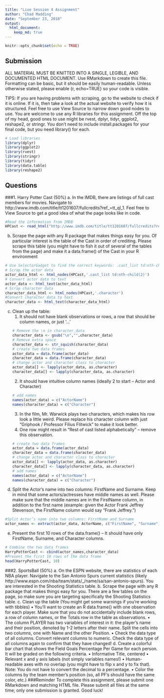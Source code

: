 ---
title: "Live Session 4 Assignment"
author: "Chad Madding"
date: "September 23, 2018"
output:
  html_document:
    keep_md: true
---

```{r setup, include=FALSE}
knitr::opts_chunk$set(echo = TRUE)
```

## Submission 
ALL MATERIAL MUST BE KNITTED INTO A SINGLE, LEGIBLE, AND DOCUMENTED HTML DOCUMENT. Use RMarkdown to create this file. Formatting can be basic, but it should be easily human-readable. Unless otherwise stated, please enable {r, echo=TRUE} so your code is visible.

TIPS: If you are having problems with scraping, go to the website to check if it is online. If it is, then take a look at the actual website to verify how it is structured. Feel free to use View Source to narrow down good nodes to use. You are welcome to use any R libraries for this assignment. Off the top of my head, good ones to use might be rvest, dplyr, tidyr, ggplot2, reshape2, or stringr. You don’t need to include install.packages for your final code, but you need library() for each.

```{r library, echo=FALSE}
# Load libraries
library(dplyr)
library(ggplot2)
library(rvest)
library(stringr)
library(tidyr)
library(data.table)
library(reshape2)
```

## Questions
###1. Harry Potter Cast (50%)
   a. In the IMDB, there are listings of full cast members for movies. Navigate to http://www.imdb.com/title/tt1201607/fullcredits?ref_=tt_ql_1. Feel free to View Source to get a good idea of what the page looks like in code.
```{r url, echo=TRUE}
#Read the information from IMDB
HPCast <- read_html("http://www.imdb.com/title/tt1201607/fullcredits?ref_=tt_ql_1")
```
   
   b. Scrape the page with any R package that makes things easy for you. Of particular interest is the table of the Cast in order of crediting. Please scrape this table (you might have to fish it out of several of the tables from the page) and make it a data.frame() of the Cast in your R environment
```{r find the keywords, echo=TRUE}
# Use SelectorGadget to find the correct keywords: .cast_list td:nth-child(2) and .character
# Scrap the actor data
actor_data_html <- html_nodes(HPCast,'.cast_list td:nth-child(2)')
# Convert actor data to text
actor_data <- html_text(actor_data_html)
# Scrap character data
character_data_html <- html_nodes(HPCast,'.character')
#Convert character data to text
character_data <- html_text(character_data_html)
```
   
   c. Clean up the table:
      1. It should not have blank observations or rows, a row that should be column names, or just ‘…’
```{r clean up table, echo=TRUE}
# Remove the \n in character_data
character_data <- gsub("\n","",character_data)
# Remove extra space
character_data <- str_squish(character_data)
# create two data frames
actor_data = data.frame(actor_data)
character_data = data.frame(character_data)
# change actor and character class to character
actor_data[] <- lapply(actor_data, as.character)
character_data[] <- lapply(character_data, as.character)
```
      2. It should have intuitive column names (ideally 2 to start – Actor and Character)
```{r add names, echo=TRUE}
# add names
names(actor_data) = c("ActorName")
names(character_data) = c("Character")
```
      3. In the film, Mr. Warwick plays two characters, which makes his row look a little weird. Please replace his character column with just “Griphook / Professor Filius Flitwick” to make it look better.
      4. One row might result in “Rest of cast listed alphabetically” – remove this observation.
```{r create two data frames, echo=TRUE}
# create two data frames
actor_data = data.frame(actor_data)
character_data = data.frame(character_data)
# change actor and character class to character
actor_data[] <- lapply(actor_data, as.character)
character_data[] <- lapply(character_data, as.character)
# add names
names(actor_data) = c("ActorName")
names(character_data) = c("Character")
```
      
   d. Split the Actor’s name into two columns: FirstName and Surname. Keep in mind that some actors/actresses have middle names as well. Please make sure that the middle names are in the FirstName column, in addition to the first name (example: given the Actor Frank Jeffrey Stevenson, the FirstName column would say “Frank Jeffrey.”)
```{r split first name}
#Split Actor’s name into two columns: FirstName and Surname
actor_names <- extract(actor_data, ActorName, c("FirstName", "Surname"), "(.+) (.+)")
```
   
   e. Present the first 10 rows of the data.frame() – It should have only FirstName, Surname, and Character columns.
```{r}
# Combine the two data frames
HarryPotterCast <- cbind(actor_names,character_data)
#Present the first 10 rows of the data frame
head(HarryPotterCast, 10)
```
   
###2. SportsBall (50%)
   a. On the ESPN website, there are statistics of each NBA player. Navigate to the San Antonio Spurs current statistics (likely http://www.espn.com/nba/team/stats/_/name/sa/san-antonio-spurs). You are interested in the Shooting Statistics table.
   b. Scrape the page with any R package that makes things easy for you. There are a few tables on the page, so make sure you are targeting specifically the Shooting Statistics table.
   c. Clean up the table (You might get some warnings if you’re working with tibbles) • You’ll want to create an R data.frame() with one observation for each player. Make sure that you do not accidentally include blank rows, a row of column names, or the Totals row in the table as observations.
      • The column PLAYER has two variables of interest in it: the player’s name and their position, denoted by 1-2 letters after their name. Split the cells into two columns, one with Name and the other Position.
      • Check the data type of all columns. Convert relevant columns to numeric. Check the data type of all columns again to confirm that they have changed!
  d. Create a colorful bar chart that shows the Field Goals Percentage Per Game for each person. It will be graded on the following criteria. • Informative Title, centered
     • Relevant x and y axis labels (not simply variables names!)
     • Human-readable axes with no overlap (you might have to flip x and y to fix that). Note: You do not have to convert the decimal to a percentage.
     • Color the columns by the team member’s position (so, all PF’s should have the same color, etc.)
###Reminder
   To complete this assignment, please submit one RMarkdown and matching HTML file.  Please submit all files at the same time; only one submission is granted. 
Good luck!